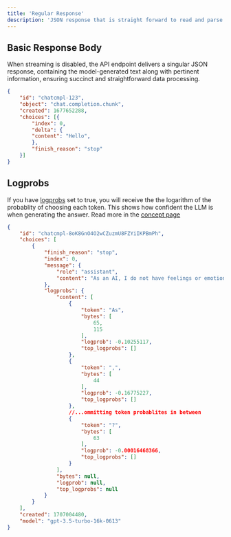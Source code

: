 ```yaml
---
title: 'Regular Response'
description: 'JSON response that is straight forward to read and parse'
---
```


## Basic Response Body

When streaming is disabled, the API endpoint delivers a singular JSON response, containing the model-generated text along with pertinent information, ensuring succinct and straightforward data processing.

```json
{
    "id": "chatcmpl-123",
    "object": "chat.completion.chunk",
    "created": 1677652288,
    "choices": [{
        "index": 0,
        "delta": {
        "content": "Hello",
        },
        "finish_reason": "stop"
    }]
}
```

## Logprobs

If you have [logprobs](/api-usage/request-params) set to true, you will receive the the logarithm of the probablity of choosing each token. This shows how confident the LLM is when generating the answer. Read more in the [concept page](/get-started/llm-params#logprobs)

```json
{
    "id": "chatcmpl-8oK8GnO4O2wCZuzmU8FZYiIKPBmPh",
    "choices": [
        {
            "finish_reason": "stop",
            "index": 0,
            "message": {
                "role": "assistant",
                "content": "As an AI, I do not have feelings or emotions, but I am here to assist you. How may I help you today?"
            },
            "logprobs": {
                "content": [
                    {
                        "token": "As",
                        "bytes": [
                            65,
                            115
                        ],
                        "logprob": -0.10255117,
                        "top_logprobs": []
                    },
                    {
                        "token": ",",
                        "bytes": [
                            44
                        ],
                        "logprob": -0.16775227,
                        "top_logprobs": []
                    },
                    //...ommitting token probablites in between
                    {
                        "token": "?",
                        "bytes": [
                            63
                        ],
                        "logprob": -0.00016468366,
                        "top_logprobs": []
                    }
                ],
                "bytes": null,
                "logprob": null,
                "top_logprobs": null
            }
        }
    ],
    "created": 1707004480,
    "model": "gpt-3.5-turbo-16k-0613"
}
```